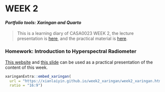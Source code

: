 # **WEEK 2** {.unnumbered}

#### ***Portfolio tools: Xaringan and Quarto*** {.unnumbered}

> This is a learning diary of CASA0023 WEEK 2, the lecture presentation is [here](https://andrewmaclachlan.github.io/CASA0023-lecture-2/#1), and the practical material is [here](https://andrewmaclachlan.github.io/CASA0023/2_portfolio.html).

### **Homework: Introduction to Hyperspectral Radiometer**

[This website](https://xianlaiyin.github.io/learning_diary/docs/) and [this slide](https://xianlaiyin.github.io/week2_xaringan/week2_xaringan.html#1) can be used as a practical presentation of the content of this week.

```r
xaringanExtra::embed_xaringan(
  url = "https://xianlaiyin.github.io/week2_xaringan/week2_xaringan.html#1",
  ratio = "16:9")
```
